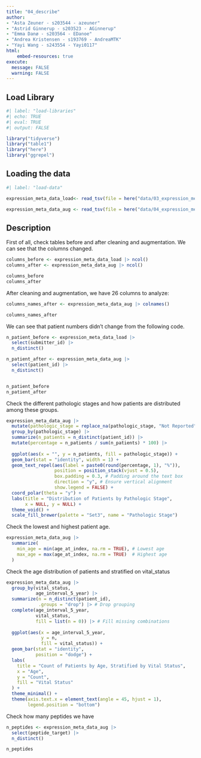 ```yaml
---
title: "04_describe"
author:
- "Asta Zeuner - s203544 - azeuner"
- "Astrid Ginnerup - s203523 - AGinnerup"
- "Emma Danø - s203564 - EDanoe"
- "Andrea Kristensen - s193769 - AndreaMTK"
- "Yayi Wang - s243554 - Yayi0117"
html: 
    embed-resources: true
execute: 
  message: FALSE
  warning: FALSE
---
```


## Load Library

```r
#| label: "load-libraries" 
#| echo: TRUE
#| eval: TRUE 
#| output: FALSE  

library("tidyverse")
library("table1")
library("here")
library("ggrepel")
```

## Loading the data

```r
#| label: "load-data" 

expression_meta_data_load<- read_tsv(file = here("data/03_expression_meta_data_load.tsv.gz"))

expression_meta_data_aug <- read_tsv(file = here("data/04_expression_meta_data_aug.tsv.gz"))
```

## Description

First of all, check tables before and after cleaning and augmentation. We can see that the columns changed.

```r
columns_before <- expression_meta_data_load |> ncol()
columns_after <- expression_meta_data_aug |> ncol()

columns_before
columns_after
```

After cleaning and augmentation, we have 26 columns to analyze:

```r
columns_names_after <- expression_meta_data_aug |> colnames()

columns_names_after
```

We can see that patient numbers didn't change from the following code.

```r
n_patient_before <- expression_meta_data_load |>
  select(submitter_id) |>
  n_distinct()

n_patient_after <- expression_meta_data_aug |>
  select(patient_id) |>
  n_distinct()


n_patient_before
n_patient_after
```

Check the different pathologic stages and how patients are distributed among these groups.

```r
expression_meta_data_aug |> 
  mutate(pathologic_stage = replace_na(pathologic_stage, "Not Reported")) |> 
  group_by(pathologic_stage) |> 
  summarize(n_patients = n_distinct(patient_id)) |>
  mutate(percentage = n_patients / sum(n_patients) * 100) |>
  
  ggplot(aes(x = "", y = n_patients, fill = pathologic_stage)) +
  geom_bar(stat = "identity", width = 1) +
  geom_text_repel(aes(label = paste0(round(percentage, 1), "%")),
                  position = position_stack(vjust = 0.5),
                  box.padding = 0.3, # Padding around the text box
                  direction = "y", # Ensure vertical alignment
                  show.legend = FALSE) +
  coord_polar(theta = "y") +
  labs(title = "Distribution of Patients by Pathologic Stage",
       x = NULL, y = NULL) +
  theme_void() +
  scale_fill_brewer(palette = "Set3", name = "Pathologic Stage")
```

Check the lowest and highest patient age.

```r
expression_meta_data_aug |> 
  summarize(
    min_age = min(age_at_index, na.rm = TRUE), # Lowest age
    max_age = max(age_at_index, na.rm = TRUE)  # Highest age
  )
```

Check the age distribution of patients and stratified on vital_status

```r
expression_meta_data_aug |> 
  group_by(vital_status, 
           age_interval_5_year) |>
  summarize(n = n_distinct(patient_id),
            .groups = "drop") |> # Drop grouping
  complete(age_interval_5_year, 
           vital_status, 
           fill = list(n = 0)) |> # Fill missing combinations
  
  ggplot(aes(x = age_interval_5_year, 
             y = n, 
             fill = vital_status)) +
  geom_bar(stat = "identity",
           position = "dodge") +
  labs(
    title = "Count of Patients by Age, Stratified by Vital Status",
    x = "Age",
    y = "Count",
    fill = "Vital Status"
  ) +
  theme_minimal() +
  theme(axis.text.x = element_text(angle = 45, hjust = 1),
        legend.position = "bottom")


```

Check how many peptides we have

```r
n_peptides <- expression_meta_data_aug |>
  select(peptide_target) |>
  n_distinct()

n_peptides
```
